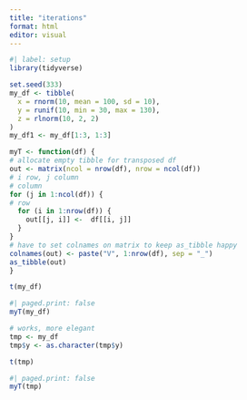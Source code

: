 ```yaml
---
title: "iterations"
format: html
editor: visual
---
```


```r
#| label: setup
library(tidyverse)
```

```r
set.seed(333)
my_df <- tibble(
  x = rnorm(10, mean = 100, sd = 10),
  y = runif(10, min = 30, max = 130),
  z = rlnorm(10, 2, 2)
)
my_df1 <- my_df[1:3, 1:3]
```

```r
myT <- function(df) {
# allocate empty tibble for transposed df
out <- matrix(ncol = nrow(df), nrow = ncol(df))
# i row, j column
# column
for (j in 1:ncol(df)) {
# row
  for (i in 1:nrow(df)) {
    out[[j, i]] <-  df[[i, j]]
  }
}
# have to set colnames on matrix to keep as_tibble happy
colnames(out) <- paste("V", 1:nrow(df), sep = "_")
as_tibble(out)
}
```

```r
t(my_df)
```

```r
#| paged.print: false
myT(my_df)
```

```r
# works, more elegant
tmp <- my_df
tmp$y <- as.character(tmp$y)
```

```r
t(tmp)
```

```r
#| paged.print: false
myT(tmp)
```

```r

```
